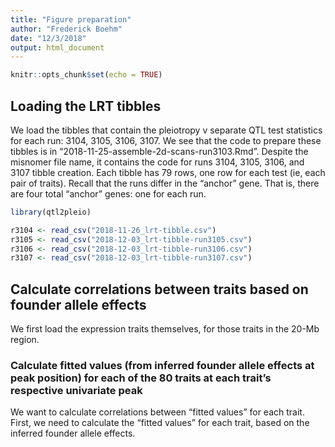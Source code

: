 ```yaml
---
title: "Figure preparation"
author: "Frederick Boehm"
date: "12/3/2018"
output: html_document
---
```


```r
knitr::opts_chunk$set(echo = TRUE)
```

## Loading the LRT tibbles

We load the tibbles that contain the pleiotropy v separate QTL test statistics for each run: 3104, 3105, 3106, 3107. We see that the code to prepare these tibbles is in "2018-11-25-assemble-2d-scans-run3103.Rmd". Despite the misnomer file name, it contains the code for runs 3104, 3105, 3106, and 3107 tibble creation. Each tibble has 79 rows, one row for each test (ie, each pair of traits). Recall that the runs differ in the "anchor" gene. That is, there are four total "anchor" genes: one for each run.


```r
library(qtl2pleio)
```

```r
r3104 <- read_csv("2018-11-26_lrt-tibble.csv")
r3105 <- read_csv("2018-12-03_lrt-tibble-run3105.csv")
r3106 <- read_csv("2018-12-03_lrt-tibble-run3106.csv")
r3107 <- read_csv("2018-12-03_lrt-tibble-run3107.csv")
```



## Calculate correlations between traits based on founder allele effects

We first load the expression traits themselves, for those traits in the 20-Mb region.



### Calculate fitted values (from inferred founder allele effects at peak position) for each of the 80 traits at each trait's respective univariate peak

We want to calculate correlations between "fitted values" for each trait. First, we need to calculate the "fitted values" for each trait, based on the inferred founder allele effects.
